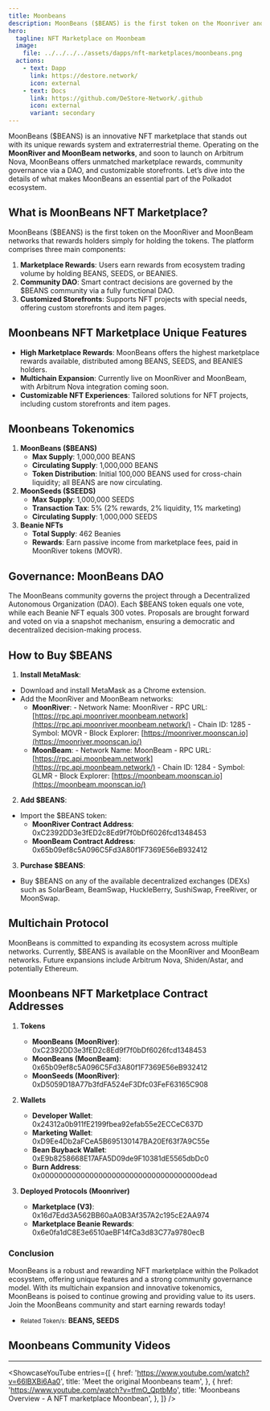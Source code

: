 ```yaml
---
title: Moonbeans
description: MoonBeans ($BEANS) is the first token on the Moonriver and Moonbeam networks that rewards holders simply for holding the tokens.
hero:
  tagline: NFT Marketplace on Moonbeam
  image: 
    file: ../../../../assets/dapps/nft-marketplaces/moonbeans.png
  actions:
    - text: Dapp
      link: https://destore.network/
      icon: external
    - text: Docs
      link: https://github.com/DeStore-Network/.github
      icon: external
      variant: secondary
---
```



MoonBeans ($BEANS) is an innovative NFT marketplace that stands out with its unique rewards system and extraterrestrial theme. 
Operating on the **MoonRiver and MoonBeam networks**, and soon to launch on Arbitrum Nova, MoonBeans offers unmatched marketplace rewards, community governance via a DAO, and customizable storefronts. 
Let’s dive into the details of what makes MoonBeans an essential part of the Polkadot ecosystem.

## What is MoonBeans NFT Marketplace?
MoonBeans ($BEANS) is the first token on the MoonRiver and MoonBeam networks that rewards holders simply for holding the tokens. The platform comprises three main components:
1. **Marketplace Rewards**: Users earn rewards from ecosystem trading volume by holding BEANS, SEEDS, or BEANIES.
2. **Community DAO**: Smart contract decisions are governed by the $BEANS community via a fully functional DAO.
3. **Customized Storefronts**: Supports NFT projects with special needs, offering custom storefronts and item pages.

## Moonbeans NFT Marketplace Unique Features
- **High Marketplace Rewards**: MoonBeans offers the highest marketplace rewards available, distributed among BEANS, SEEDS, and BEANIES holders.
- **Multichain Expansion**: Currently live on MoonRiver and MoonBeam, with Arbitrum Nova integration coming soon.
- **Customizable NFT Experiences**: Tailored solutions for NFT projects, including custom storefronts and item pages.

## Moonbeans Tokenomics
1. **MoonBeans ($BEANS)**
    - **Max Supply**: 1,000,000 BEANS
    - **Circulating Supply**: 1,000,000 BEANS
    - **Token Distribution**: Initial 100,000 BEANS used for cross-chain liquidity; all BEANS are now circulating.
2. **MoonSeeds ($SEEDS)**
    - **Max Supply**: 1,000,000 SEEDS
    - **Transaction Tax**: 5% (2% rewards, 2% liquidity, 1% marketing)
    - **Circulating Supply**: 1,000,000 SEEDS
3. **Beanie NFTs**
    - **Total Supply**: 462 Beanies
    - **Rewards**: Earn passive income from marketplace fees, paid in MoonRiver tokens (MOVR).

## Governance: MoonBeans DAO
The MoonBeans community governs the project through a Decentralized Autonomous Organization (DAO). Each $BEANS token equals one vote, while each Beanie NFT equals 300 votes. Proposals are brought forward and voted on via a snapshot mechanism, ensuring a democratic and decentralized decision-making process.

## How to Buy $BEANS
1. **Install MetaMask**: 
  - Download and install MetaMask as a Chrome extension.
  - Add the MoonRiver and MoonBeam networks: 
      - **MoonRiver**: 
            - Network Name: MoonRiver
            - RPC URL: [https://rpc.api.moonriver.moonbeam.network](https://rpc.api.moonriver.moonbeam.network/)
            - Chain ID: 1285
            - Symbol: MOVR
            - Block Explorer: [https://moonriver.moonscan.io](https://moonriver.moonscan.io/)
      - **MoonBeam**: 
            - Network Name: MoonBeam
            - RPC URL: [https://rpc.api.moonbeam.network](https://rpc.api.moonbeam.network/)
            - Chain ID: 1284
            - Symbol: GLMR
            - Block Explorer: [https://moonbeam.moonscan.io](https://moonbeam.moonscan.io/)
2. **Add $BEANS**: 
  - Import the $BEANS token: 
      - **MoonRiver Contract Address**: 0xC2392DD3e3fED2c8Ed9f7f0bDf6026fcd1348453
      - **MoonBeam Contract Address**: 0x65b09ef8c5A096C5Fd3A80f1F7369E56eB932412
3. **Purchase $BEANS**: 
  - Buy $BEANS on any of the available decentralized exchanges (DEXs) such as SolarBeam, BeamSwap, HuckleBerry, SushiSwap, FreeRiver, or MoonSwap.

## Multichain Protocol
MoonBeans is committed to expanding its ecosystem across multiple networks. Currently, $BEANS is available on the MoonRiver and MoonBeam networks. Future expansions include Arbitrum Nova, Shiden/Astar, and potentially Ethereum.

## Moonbeans NFT Marketplace Contract Addresses
1. **Tokens**
    - **MoonBeans (MoonRiver)**: 0xC2392DD3e3fED2c8Ed9f7f0bDf6026fcd1348453
    - **MoonBeans (MoonBeam)**: 0x65b09ef8c5A096C5Fd3A80f1F7369E56eB932412
    - **MoonSeeds (MoonRiver)**: 0xD5059D18A77b3fdFA524eF3Dfc03FeF63165C908

2. **Wallets**
    - **Developer Wallet**: 0x24312a0b911fE2199fbea92efab55e2ECCeC637D
    - **Marketing Wallet**: 0xD9Ee4Db2aFCeA5B695130147BA20Ef63f7A9C55e
    - **Bean Buyback Wallet**: 0xE9b8258668E17AFA5D09de9F10381dE5565dbDc0
    - **Burn Address**: 0x000000000000000000000000000000000000dead

3. **Deployed Protocols (Moonriver)**
    - **Marketplace (V3)**: 0x16d7Edd3A562BB60aA0B3Af357A2c195cE2AA974
    - **Marketplace Beanie Rewards**: 0x6e0fa1dC8E3e6510aeBF14fCa3d83C77a9780ecB

### Conclusion
MoonBeans is a robust and rewarding NFT marketplace within the Polkadot ecosystem, offering unique features and a strong community governance model. With its multichain expansion and innovative tokenomics, MoonBeans is poised to continue growing and providing value to its users. Join the MoonBeans community and start earning rewards today!
- <small>Related Token/s:</small> **BEANS, SEEDS**

## Moonbeans Community Videos
------------
<ShowcaseYouTube
  entries={[
    {
        href: 'https://www.youtube.com/watch?v=66lBXBi6Aa0',
      title: 'Meet the original Moonbeans team',
    },
        {
        href: 'https://www.youtube.com/watch?v=tfmO_QptbMo',
      title: 'Moonbeans Overview - A NFT marketplace Moonbean',
    },
  ]} />

